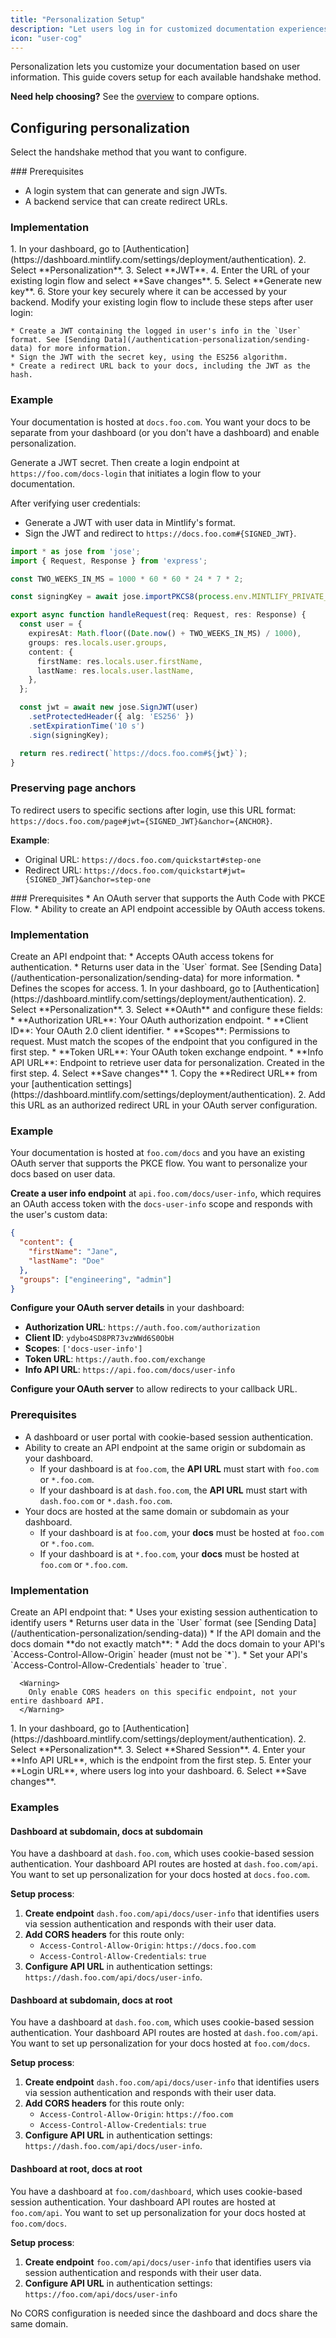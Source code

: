 ```yaml
---
title: "Personalization Setup"
description: "Let users log in for customized documentation experiences"
icon: "user-cog"
---
```


Personalization lets you customize your documentation based on user information. This guide covers setup for each available handshake method.

**Need help choosing?** See the [overview](/authentication-personalization/overview) to compare options.

## Configuring personalization

Select the handshake method that you want to configure.

<Tabs>
  <Tab title="JWT">
### Prerequisites

* A login system that can generate and sign JWTs.
* A backend service that can create redirect URLs.

### Implementation

<Steps>
  <Step title="Generate a private key.">
    1. In your dashboard, go to [Authentication](https://dashboard.mintlify.com/settings/deployment/authentication).
    2. Select **Personalization**.
    3. Select **JWT**.
    4. Enter the URL of your existing login flow and select **Save changes**.
    5. Select **Generate new key**.
    6. Store your key securely where it can be accessed by your backend.
  </Step>
  <Step title="Integrate Mintlify personalization into your login flow.">
    Modify your existing login flow to include these steps after user login:
    
    * Create a JWT containing the logged in user's info in the `User` format. See [Sending Data](/authentication-personalization/sending-data) for more information.
    * Sign the JWT with the secret key, using the ES256 algorithm.
    * Create a redirect URL back to your docs, including the JWT as the hash.
  </Step>
</Steps>

### Example

Your documentation is hosted at `docs.foo.com`. You want your docs to be separate from your dashboard (or you don't have a dashboard) and enable personalization.

Generate a JWT secret. Then create a login endpoint at `https://foo.com/docs-login` that initiates a login flow to your documentation.

After verifying user credentials:
* Generate a JWT with user data in Mintlify's format.
* Sign the JWT and redirect to `https://docs.foo.com#{SIGNED_JWT}`.

```ts
import * as jose from 'jose';
import { Request, Response } from 'express';

const TWO_WEEKS_IN_MS = 1000 * 60 * 60 * 24 * 7 * 2;

const signingKey = await jose.importPKCS8(process.env.MINTLIFY_PRIVATE_KEY, 'ES256');

export async function handleRequest(req: Request, res: Response) {
  const user = {
    expiresAt: Math.floor((Date.now() + TWO_WEEKS_IN_MS) / 1000),
    groups: res.locals.user.groups,
    content: {
      firstName: res.locals.user.firstName,
      lastName: res.locals.user.lastName,
    },
  };

  const jwt = await new jose.SignJWT(user)
    .setProtectedHeader({ alg: 'ES256' })
    .setExpirationTime('10 s')
    .sign(signingKey);

  return res.redirect(`https://docs.foo.com#${jwt}`);
}
```

### Preserving page anchors

To redirect users to specific sections after login, use this URL format: `https://docs.foo.com/page#jwt={SIGNED_JWT}&anchor={ANCHOR}`.

**Example**:
* Original URL: `https://docs.foo.com/quickstart#step-one`
* Redirect URL: `https://docs.foo.com/quickstart#jwt={SIGNED_JWT}&anchor=step-one`

</Tab>
<Tab title="OAuth 2.0">
### Prerequisites
* An OAuth server that supports the Auth Code with PKCE Flow.
* Ability to create an API endpoint accessible by OAuth access tokens.

### Implementation
<Steps>
  <Step title="Create user info API endpoint.">
    Create an API endpoint that:
    * Accepts OAuth access tokens for authentication.
    * Returns user data in the `User` format. See [Sending Data](/authentication-personalization/sending-data) for more information.
    * Defines the scopes for access.
  </Step>
  <Step title="Configure your OAuth personalization settings.">
    1. In your dashboard, go to [Authentication](https://dashboard.mintlify.com/settings/deployment/authentication).
    2. Select **Personalization**.
    3. Select **OAuth** and configure these fields:
      * **Authorization URL**: Your OAuth authorization endpoint.
      * **Client ID**: Your OAuth 2.0 client identifier.
      * **Scopes**: Permissions to request. Must match the scopes of the endpoint that you configured in the first step.
      * **Token URL**: Your OAuth token exchange endpoint.
      * **Info API URL**: Endpoint to retrieve user data for personalization. Created in the first step.
    4. Select **Save changes**
  </Step>
  <Step title="Configure your OAuth server.">
    1. Copy the **Redirect URL** from your [authentication settings](https://dashboard.mintlify.com/settings/deployment/authentication).
    2. Add this URL as an authorized redirect URL in your OAuth server configuration.
  </Step>
</Steps>

### Example

Your documentation is hosted at `foo.com/docs` and you have an existing OAuth server that supports the PKCE flow. You want to personalize your docs based on user data.

**Create a user info endpoint** at `api.foo.com/docs/user-info`, which requires an OAuth access token with the `docs-user-info` scope and responds with the user's custom data:

```json
{
  "content": {
    "firstName": "Jane",
    "lastName": "Doe"
  },
  "groups": ["engineering", "admin"]
}
```

**Configure your OAuth server details** in your dashboard:
* **Authorization URL**: `https://auth.foo.com/authorization`
* **Client ID**: `ydybo4SD8PR73vzWWd6S0ObH`
* **Scopes**: `['docs-user-info']`
* **Token URL**: `https://auth.foo.com/exchange`
* **Info API URL**: `https://api.foo.com/docs/user-info`

**Configure your OAuth server** to allow redirects to your callback URL.
  </Tab>
<Tab title="Shared session">
### Prerequisites

* A dashboard or user portal with cookie-based session authentication.
* Ability to create an API endpoint at the same origin or subdomain as your dashboard.
  * If your dashboard is at `foo.com`, the **API URL** must start with `foo.com` or `*.foo.com`.
  * If your dashboard is at `dash.foo.com`, the **API URL** must start with `dash.foo.com` or `*.dash.foo.com`.
* Your docs are hosted at the same domain or subdomain as your dashboard.
  * If your dashboard is at `foo.com`, your **docs** must be hosted at `foo.com` or `*.foo.com`.
  * If your dashboard is at `*.foo.com`, your **docs** must be hosted at `foo.com` or `*.foo.com`.

### Implementation

<Steps>
  <Step title="Create user info API endpoint.">
    Create an API endpoint that:
    * Uses your existing session authentication to identify users
    * Returns user data in the `User` format (see [Sending Data](/authentication-personalization/sending-data))
    * If the API domain and the docs domain **do not exactly match**:
      * Add the docs domain to your API's `Access-Control-Allow-Origin` header (must not be `*`).
      * Set your API's `Access-Control-Allow-Credentials` header to `true`.
    
      <Warning>
        Only enable CORS headers on this specific endpoint, not your entire dashboard API.
      </Warning>
  </Step>
  <Step title="Configure your personalization settings">
    1. In your dashboard, go to [Authentication](https://dashboard.mintlify.com/settings/deployment/authentication).
    2. Select **Personalization**.
    3. Select **Shared Session**.
    4. Enter your **Info API URL**, which is the endpoint from the first step.
    5. Enter your **Login URL**, where users log into your dashboard.
    6. Select **Save changes**.
  </Step>
</Steps>

### Examples

#### Dashboard at subdomain, docs at subdomain

You have a dashboard at `dash.foo.com`, which uses cookie-based session authentication. Your dashboard API routes are hosted at `dash.foo.com/api`. You want to set up personalization for your docs hosted at `docs.foo.com`.

**Setup process**:
1. **Create endpoint** `dash.foo.com/api/docs/user-info` that identifies users via session authentication and responds with their user data.
2. **Add CORS headers** for this route only:
   * `Access-Control-Allow-Origin`: `https://docs.foo.com`
   * `Access-Control-Allow-Credentials`: `true`
3. **Configure API URL** in authentication settings: `https://dash.foo.com/api/docs/user-info`.

#### Dashboard at subdomain, docs at root

You have a dashboard at `dash.foo.com`, which uses cookie-based session authentication. Your dashboard API routes are hosted at `dash.foo.com/api`. You want to set up personalization for your docs hosted at `foo.com/docs`.

**Setup process**:
1. **Create endpoint** `dash.foo.com/api/docs/user-info` that identifies users via session authentication and responds with their user data.
2. **Add CORS headers** for this route only:
   * `Access-Control-Allow-Origin`: `https://foo.com`
   * `Access-Control-Allow-Credentials`: `true`
3. **Configure API URL** in authentication settings: `https://dash.foo.com/api/docs/user-info`.

#### Dashboard at root, docs at root

You have a dashboard at `foo.com/dashboard`, which uses cookie-based session authentication. Your dashboard API routes are hosted at `foo.com/api`. You want to set up personalization for your docs hosted at `foo.com/docs`.

**Setup process**:
1. **Create endpoint** `foo.com/api/docs/user-info` that identifies users via session authentication and responds with their user data.
2. **Configure API URL** in authentication settings: `https://foo.com/api/docs/user-info`

<Note>
No CORS configuration is needed since the dashboard and docs share the same domain.
</Note>
  </Tab>
</Tabs>


